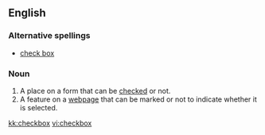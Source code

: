 ==English==

===Alternative spellings===
* [[check box]]

===Noun===
{{en-noun|pl=checkboxes}}

#A place on a form that can be [[checked]] or not.
#A feature on a [[webpage]] that can be marked or not to indicate whether it is selected.

[[kk:checkbox]]
[[vi:checkbox]]